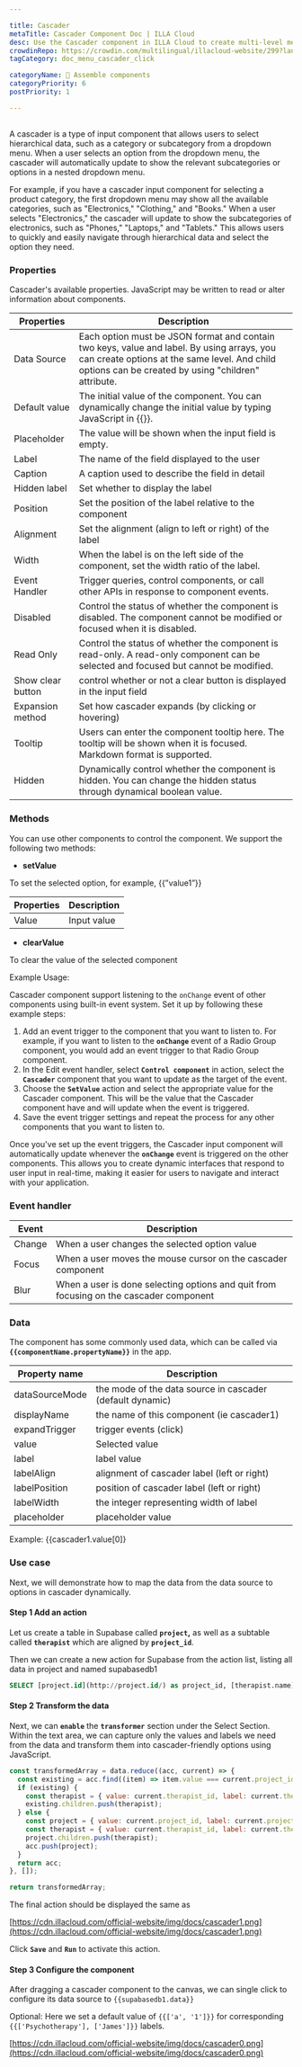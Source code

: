```yaml
---

title: Cascader
metaTitle: Cascader Component Doc | ILLA Cloud 
desc: Use the Cascader component in ILLA Cloud to create multi-level menus for web apps. Learn what is Cascader and how to customize and control the Cascader options.
crowdinRepo: https://crowdin.com/multilingual/illacloud-website/299?languages=en&filter=basic&value=0
tagCategory: doc_menu_cascader_click

categoryName: 🧬 Assemble components
categoryPriority: 6
postPriority: 1

---
```


## <h2 hidden>What is Cascader?</h2>

A cascader is a type of input component that allows users to select hierarchical data, such as a category or subcategory from a dropdown menu. When a user selects an option from the dropdown menu, the cascader will automatically update to show the relevant subcategories or options in a nested dropdown menu.

For example, if you have a cascader input component for selecting a product category, the first dropdown menu may show all the available categories, such as "Electronics," "Clothing," and "Books." When a user selects "Electronics," the cascader will update to show the subcategories of electronics, such as "Phones," "Laptops," and "Tablets." This allows users to quickly and easily navigate through hierarchical data and select the option they need.

### ****Properties****

Cascader's available properties. JavaScript may be written to read or alter information about components.

| Properties | Description |
| --- | --- |
| Data Source | Each option must be JSON format and contain two keys, value and label. By using arrays, you can create options at the same level. And child options can be created by using "children" attribute. |
| Default value | The initial value of the component. You can dynamically change the initial value by typing JavaScript in {{}}. |
| Placeholder | The value will be shown when the input field is empty. |
| Label | The name of the field displayed to the user |
| Caption | A caption used to describe the field in detail |
| Hidden label | Set whether to display the label |
| Position | Set the position of the label relative to the component |
| Alignment | Set the alignment (align to left or right) of the label |
| Width | When the label is on the left side of the component, set the width ratio of the label. |
| Event Handler | Trigger queries, control components, or call other APIs in response to component events. |
| Disabled | Control the status of whether the component is disabled. The component cannot be modified or focused when it is disabled. |
| Read Only | Control the status of whether the component is read-only. A read-only component can be selected and focused but cannot be modified. |
| Show clear button | control whether or not a clear button is displayed in the input field |
| Expansion method | Set how cascader expands (by clicking or hovering) |
| Tooltip | Users can enter the component tooltip here. The tooltip will be shown when it is focused. Markdown format is supported. |
| Hidden | Dynamically control whether the component is hidden. You can change the hidden status through dynamical boolean value. |

### ****Methods****

You can use other components to control the component. We support the following two methods:

- **setValue**

To set the selected option, for example, {{”value1”}}

| Properties | Description |
| --- | --- |
| Value | Input value |
- **clearValue**

To clear the value of the selected component 

Example Usage:

Cascader component support listening to the `onChange` event of other components using built-in event system. Set it up by following these example steps:

1. Add an event trigger to the component that you want to listen to. For example, if you want to listen to the **`onChange`** event of a Radio Group component, you would add an event trigger to that Radio Group component.
2. In the Edit event handler, select **`Control component`** in action, select the **`Cascader`** component that you want to update as the target of the event.
3. Choose the **`SetValue`** action and select the appropriate value for the Cascader component. This will be the value that the Cascader component have and will update when the event is triggered.
4. Save the event trigger settings and repeat the process for any other components that you want to listen to.

Once you've set up the event triggers, the Cascader input component will automatically update whenever the **`onChange`** event is triggered on the other components. This allows you to create dynamic interfaces that respond to user input in real-time, making it easier for users to navigate and interact with your application.

### Event handler

| Event | Description |
| --- | --- |
| Change | When a user changes the selected option value |
| Focus | When a user moves the mouse cursor on the cascader component |
| Blur | When a user is done selecting options and quit from focusing on the cascader component |

### Data

The component has some commonly used data, which can be called via **`{{componentName.propertyName}}`** in the app.

| Property name | Description |
| --- | --- |
| dataSourceMode | the mode of the data source in cascader (default dynamic) |
| displayName | the name of this component (ie cascader1) |
| expandTrigger | trigger events (click) |
| value | Selected value |
| label | label value |
| labelAlign | alignment of cascader label (left or right) |
| labelPosition | position of cascader label (left or right) |
| labelWidth | the integer representing width of label |
| placeholder | placeholder value |

Example: {{cascader1.value[0]}

### Use case

Next, we will demonstrate how to map the data from the data source to options in cascader dynamically. 

#### Step 1 Add an action

Let us create a table in Supabase called **`project`,** as well as a subtable called **`therapist`** which are aligned by **`project_id`**.

Then we can create a new action for Supabase from the action list, listing all data in project and named supabasedb1 

```sql
SELECT [project.id](http://project.id/) as project_id, [therapist.name](http://therapist.name/) as therapist_name from therapist join project on therapist.project_id = [project.id](http://project.id/)
```

#### Step 2 Transform the data

Next, we can **`enable`** the **`transformer`** section under the Select Section. Within the text area, we can capture only the values and labels we need from the data and transform them into cascader-friendly options using JavaScript.

```jsx
const transformedArray = data.reduce((acc, current) => {
  const existing = acc.find((item) => item.value === current.project_id);
  if (existing) {
    const therapist = { value: current.therapist_id, label: current.therapist_name };
    existing.children.push(therapist);
  } else {
    const project = { value: current.project_id, label: current.project_name, children: [] };
    const therapist = { value: current.therapist_id, label: current.therapist_name };
    project.children.push(therapist);
    acc.push(project);
  }
  return acc;
}, []);

return transformedArray;
```

The final action should be displayed the same as

[https://cdn.illacloud.com/official-website/img/docs/cascader1.png](https://cdn.illacloud.com/official-website/img/docs/cascader1.png)

Click **`Save`** and **`Run`** to activate this action.

#### Step 3 Configure the component

After dragging a cascader component to the canvas, we can single click to configure its data source to `{{supabasedb1.data}}` 

Optional: Here we set a default value of `{{['a', '1']}}` for corresponding `{{['Psychotherapy'], ['James']}}` labels.

[https://cdn.illacloud.com/official-website/img/docs/cascader0.png](https://cdn.illacloud.com/official-website/img/docs/cascader0.png)